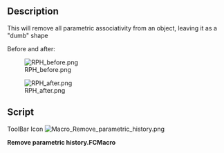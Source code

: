 <languages/>
<div lang="en" dir="ltr" class="mw-content-ltr">
{{Macro
|Name=Remove parametric history
|Icon=Macro_Remove_parametric_history.png
|Description=This will remove all parametric associativity from an object, leaving it as a "dumb" shape
|Author=Yorik
|Version=1.0
|Date=2011-08-01
|FCVersion=All
|Download=[https://wiki.freecad.org/images/b/b7/Macro_Remove_parametric_history.png ToolBar Icon]
}}
</div>

<div lang="en" dir="ltr" class="mw-content-ltr">
==Description==
This will remove all parametric associativity from an object, leaving it as a "dumb" shape
</div>

<div lang="en" dir="ltr" class="mw-content-ltr">
Before and after:
</div>

<div lang="en" dir="ltr" class="mw-content-ltr">
[[File:RPH_before.png]]
</div>

<div lang="en" dir="ltr" class="mw-content-ltr">
[[File:RPH_after.png]]
</div>

<div lang="en" dir="ltr" class="mw-content-ltr">
==Script==
</div>

ToolBar Icon [[Image:Macro_Remove_parametric_history.png]]

'''Remove parametric history.FCMacro'''

{{MacroCode|code=

originalObject = FreeCAD.ActiveDocument.ActiveObject
newShape = originalObject.Shape.copy()
newName = FreeCAD.ActiveDocument.ActiveObject.Name
FreeCAD.ActiveDocument.removeObject(newName)
newObject = FreeCAD.ActiveDocument.addObject("Part::Feature",newName)
newObject.Shape = newShape

}}
{{clear}}
